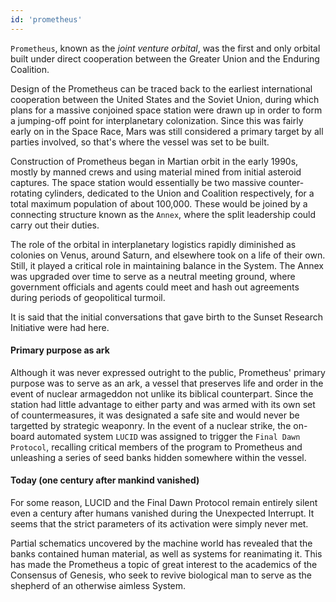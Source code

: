 ```yaml
---
id: 'prometheus'
---
```



`Prometheus`, known as the *joint venture orbital*, was the first and only orbital built under direct cooperation between the Greater Union and the Enduring Coalition. 

Design of the Prometheus can be traced back to the earliest international cooperation between the United States and the Soviet Union, during which plans for a massive conjoined space station were drawn up in order to form a jumping-off point for interplanetary colonization. Since this was fairly early on in the Space Race, Mars was still considered a primary target by all parties involved, so that's where the vessel was set to be built.

Construction of Prometheus began in Martian orbit in the early 1990s, mostly by manned crews and using material mined from initial asteroid captures. The space station would essentially be two massive counter-rotating cylinders, dedicated to the Union and Coalition respectively, for a total maximum population of about 100,000. These would be joined by a connecting structure known as the `Annex`, where the split leadership could carry out their duties.

The role of the orbital in interplanetary logistics rapidly diminished as colonies on Venus, around Saturn, and elsewhere took on a life of their own. Still, it played a critical role in maintaining balance in the System. The Annex was upgraded over time to serve as a neutral meeting ground, where government officials and agents could meet and hash out agreements during periods of geopolitical turmoil. 

<QuoteContentRowRender author={AuthorUniserve} >
It is said that the initial conversations that gave birth to the Sunset Research Initiative were had here.
</QuoteContentRowRender>

#### Primary purpose as ark

Although it was never expressed outright to the public, Prometheus' primary purpose was to serve as an ark, a vessel that preserves life and order in the event of nuclear armageddon not unlike its biblical counterpart. Since the station had little advantage to either party and was armed with its own set of countermeasures, it was designated a safe site and would never be targetted by strategic weaponry. In the event of a nuclear strike, the on-board automated system `LUCID` was assigned to trigger the `Final Dawn Protocol`, recalling critical members of the program to Prometheus and unleashing a series of seed banks hidden somewhere within the vessel.

#### Today (one century after mankind vanished)

For some reason, LUCID and the Final Dawn Protocol remain entirely silent even a century after humans vanished during the Unexpected Interrupt. It seems that the strict parameters of its activation were simply never met.

Partial schematics uncovered by the machine world has revealed that the banks contained human material, as well as systems for reanimating it. This has made the Prometheus a topic of great interest to the academics of the Consensus of Genesis, who seek to revive biological man to serve as the shepherd of an otherwise aimless System.